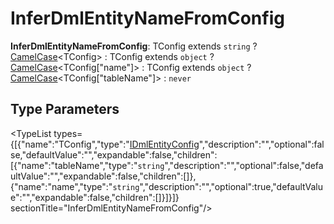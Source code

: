 
# InferDmlEntityNameFromConfig

 **InferDmlEntityNameFromConfig**: TConfig extends `string` ? [CamelCase](../../../CommonTypes/types/types.CommonTypes.CamelCase/page.mdx)&#60;TConfig&#62; : TConfig extends `object` ? [CamelCase](../../../CommonTypes/types/types.CommonTypes.CamelCase/page.mdx)&#60;TConfig["name"]&#62; : TConfig extends `object` ? [CamelCase](../../../CommonTypes/types/types.CommonTypes.CamelCase/page.mdx)&#60;TConfig["tableName"]&#62; : `never`

## Type Parameters

<TypeList types={[{"name":"TConfig","type":"[IDmlEntityConfig](../types.DmlTypes.IDmlEntityConfig/page.mdx)","description":"","optional":false,"defaultValue":"","expandable":false,"children":[{"name":"tableName","type":"`string`","description":"","optional":false,"defaultValue":"","expandable":false,"children":[]},{"name":"name","type":"`string`","description":"","optional":true,"defaultValue":"","expandable":false,"children":[]}]}]}  sectionTitle="InferDmlEntityNameFromConfig"/>
